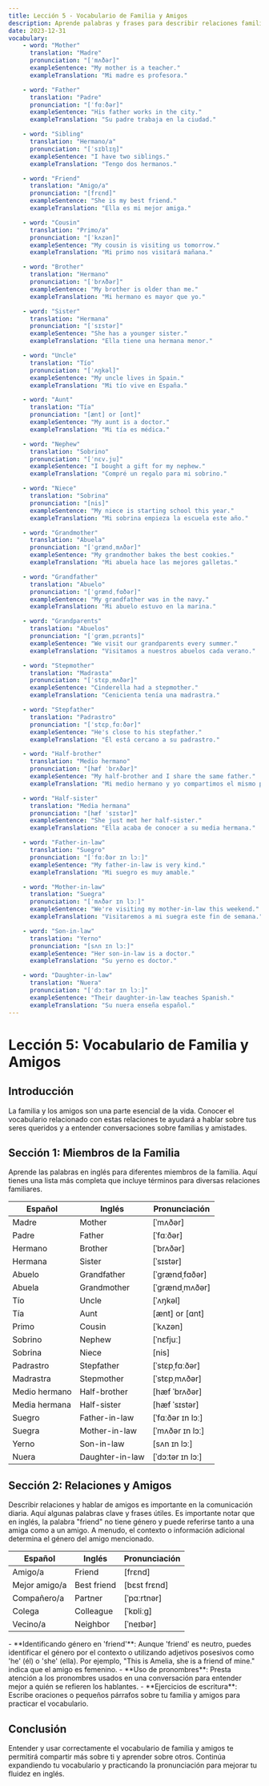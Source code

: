 ```yaml
---
title: Lección 5 - Vocabulario de Familia y Amigos
description: Aprende palabras y frases para describir relaciones familiares y de amistad en inglés.
date: 2023-12-31
vocabulary:
    - word: "Mother"
      translation: "Madre"
      pronunciation: "[ˈmʌðər]"
      exampleSentence: "My mother is a teacher."
      exampleTranslation: "Mi madre es profesora."

    - word: "Father"
      translation: "Padre"
      pronunciation: "[ˈfɑːðər]"
      exampleSentence: "His father works in the city."
      exampleTranslation: "Su padre trabaja en la ciudad."

    - word: "Sibling"
      translation: "Hermano/a"
      pronunciation: "[ˈsɪblɪŋ]"
      exampleSentence: "I have two siblings."
      exampleTranslation: "Tengo dos hermanos."

    - word: "Friend"
      translation: "Amigo/a"
      pronunciation: "[frɛnd]"
      exampleSentence: "She is my best friend."
      exampleTranslation: "Ella es mi mejor amiga."

    - word: "Cousin"
      translation: "Primo/a"
      pronunciation: "[ˈkʌzən]"
      exampleSentence: "My cousin is visiting us tomorrow."
      exampleTranslation: "Mi primo nos visitará mañana."

    - word: "Brother"
      translation: "Hermano"
      pronunciation: "[ˈbrʌðər]"
      exampleSentence: "My brother is older than me."
      exampleTranslation: "Mi hermano es mayor que yo."

    - word: "Sister"
      translation: "Hermana"
      pronunciation: "[ˈsɪstər]"
      exampleSentence: "She has a younger sister."
      exampleTranslation: "Ella tiene una hermana menor."

    - word: "Uncle"
      translation: "Tío"
      pronunciation: "[ˈʌŋkəl]"
      exampleSentence: "My uncle lives in Spain."
      exampleTranslation: "Mi tío vive en España."

    - word: "Aunt"
      translation: "Tía"
      pronunciation: "[ænt] or [ɑnt]"
      exampleSentence: "My aunt is a doctor."
      exampleTranslation: "Mi tía es médica."

    - word: "Nephew"
      translation: "Sobrino"
      pronunciation: "[ˈnɛv.ju]"
      exampleSentence: "I bought a gift for my nephew."
      exampleTranslation: "Compré un regalo para mi sobrino."

    - word: "Niece"
      translation: "Sobrina"
      pronunciation: "[nis]"
      exampleSentence: "My niece is starting school this year."
      exampleTranslation: "Mi sobrina empieza la escuela este año."

    - word: "Grandmother"
      translation: "Abuela"
      pronunciation: "[ˈɡrændˌmʌðər]"
      exampleSentence: "My grandmother bakes the best cookies."
      exampleTranslation: "Mi abuela hace las mejores galletas."

    - word: "Grandfather"
      translation: "Abuelo"
      pronunciation: "[ˈɡrændˌfɑðər]"
      exampleSentence: "My grandfather was in the navy."
      exampleTranslation: "Mi abuelo estuvo en la marina."

    - word: "Grandparents"
      translation: "Abuelos"
      pronunciation: "[ˈɡrænˌpɛrənts]"
      exampleSentence: "We visit our grandparents every summer."
      exampleTranslation: "Visitamos a nuestros abuelos cada verano."

    - word: "Stepmother"
      translation: "Madrasta"
      pronunciation: "[ˈstɛpˌmʌðər]"
      exampleSentence: "Cinderella had a stepmother."
      exampleTranslation: "Cenicienta tenía una madrastra."

    - word: "Stepfather"
      translation: "Padrastro"
      pronunciation: "[ˈstɛpˌfɑːðər]"
      exampleSentence: "He's close to his stepfather."
      exampleTranslation: "Él está cercano a su padrastro."

    - word: "Half-brother"
      translation: "Medio hermano"
      pronunciation: "[hæf ˈbrʌðər]"
      exampleSentence: "My half-brother and I share the same father."
      exampleTranslation: "Mi medio hermano y yo compartimos el mismo padre."

    - word: "Half-sister"
      translation: "Media hermana"
      pronunciation: "[hæf ˈsɪstər]"
      exampleSentence: "She just met her half-sister."
      exampleTranslation: "Ella acaba de conocer a su media hermana."

    - word: "Father-in-law"
      translation: "Suegro"
      pronunciation: "[ˈfɑːðər ɪn lɔː]"
      exampleSentence: "My father-in-law is very kind."
      exampleTranslation: "Mi suegro es muy amable."

    - word: "Mother-in-law"
      translation: "Suegra"
      pronunciation: "[ˈmʌðər ɪn lɔː]"
      exampleSentence: "We're visiting my mother-in-law this weekend."
      exampleTranslation: "Visitaremos a mi suegra este fin de semana."

    - word: "Son-in-law"
      translation: "Yerno"
      pronunciation: "[sʌn ɪn lɔː]"
      exampleSentence: "Her son-in-law is a doctor."
      exampleTranslation: "Su yerno es doctor."

    - word: "Daughter-in-law"
      translation: "Nuera"
      pronunciation: "[ˈdɔːtər ɪn lɔː]"
      exampleSentence: "Their daughter-in-law teaches Spanish."
      exampleTranslation: "Su nuera enseña español."
---
```


# Lección 5: Vocabulario de Familia y Amigos

## Introducción

La familia y los amigos son una parte esencial de la vida. Conocer el vocabulario relacionado con estas relaciones te ayudará a hablar sobre tus seres queridos y a entender conversaciones sobre familias y amistades.

## Sección 1: Miembros de la Familia

Aprende las palabras en inglés para diferentes miembros de la familia. Aquí tienes una lista más completa que incluye términos para diversas relaciones familiares.

| Español       | Inglés          | Pronunciación    |
| ------------- | --------------- | ---------------- |
| Madre         | Mother          | [ˈmʌðər]         |
| Padre         | Father          | [ˈfɑːðər]        |
| Hermano       | Brother         | [ˈbrʌðər]        |
| Hermana       | Sister          | [ˈsɪstər]        |
| Abuelo        | Grandfather     | [ˈɡrændˌfɑðər]   |
| Abuela        | Grandmother     | [ˈɡrændˌmʌðər]   |
| Tío           | Uncle           | [ˈʌŋkəl]         |
| Tía           | Aunt            | [ænt] or [ɑnt]   |
| Primo         | Cousin          | [ˈkʌzən]         |
| Sobrino       | Nephew          | [ˈnɛfjuː]        |
| Sobrina       | Niece           | [nis]            |
| Padrastro     | Stepfather      | [ˈstɛpˌfɑːðər]   |
| Madrastra     | Stepmother      | [ˈstɛpˌmʌðər]    |
| Medio hermano | Half-brother    | [hæf ˈbrʌðər]    |
| Media hermana | Half-sister     | [hæf ˈsɪstər]    |
| Suegro        | Father-in-law   | [ˈfɑːðər ɪn lɔː] |
| Suegra        | Mother-in-law   | [ˈmʌðər ɪn lɔː]  |
| Yerno         | Son-in-law      | [sʌn ɪn lɔː]     |
| Nuera         | Daughter-in-law | [ˈdɔːtər ɪn lɔː] |

<TextToSpeechPlayer mp3File={../assets/courses/english/_shared/lessons/lesson5/audio/family-members.mp3} />

## Sección 2: Relaciones y Amigos

Describir relaciones y hablar de amigos es importante en la comunicación diaria. Aquí algunas palabras clave y frases útiles. Es importante notar que en inglés, la palabra "friend" no tiene género y puede referirse tanto a una amiga como a un amigo. A menudo, el contexto o información adicional determina el género del amigo mencionado.

| Español       | Inglés      | Pronunciación |
| ------------- | ----------- | ------------- |
| Amigo/a       | Friend      | [frɛnd]       |
| Mejor amigo/a | Best friend | [bɛst frɛnd]  |
| Compañero/a   | Partner     | [ˈpɑːrtnər]   |
| Colega        | Colleague   | [ˈkɒliːɡ]     |
| Vecino/a      | Neighbor    | [ˈneɪbər]     |

<TextToSpeechPlayer mp3File={../assets/courses/english/_shared/lessons/lesson5/audio/relationships-friends.mp3} />

<!-- prettier-ignore -->
<TipBox>
- **Identificando género en 'friend'**: Aunque 'friend' es neutro, puedes identificar el género por el contexto o utilizando adjetivos posesivos como 'he' (él) o 'she' (ella). Por ejemplo, "This is Amelia, she is a friend of mine." indica que el amigo es femenino. 
- **Uso de pronombres**: Presta atención a los pronombres usados en una conversación para entender mejor a quién se refieren los hablantes. 
- **Ejercicios de escritura**: Escribe oraciones o pequeños párrafos sobre tu familia y amigos para practicar el vocabulario.
</TipBox>

## Conclusión

Entender y usar correctamente el vocabulario de familia y amigos te permitirá compartir más sobre ti y aprender sobre otros. Continúa expandiendo tu vocabulario y practicando la pronunciación para mejorar tu fluidez en inglés.
